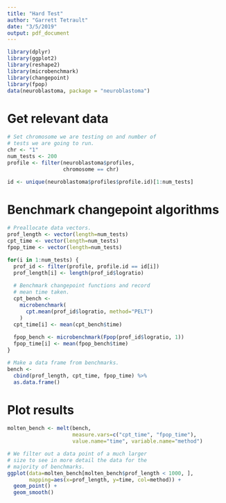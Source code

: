 ```yaml
---
title: "Hard Test"
author: "Garrett Tetrault"
date: "3/5/2019"
output: pdf_document
---
```


```r
library(dplyr)
library(ggplot2)
library(reshape2)
library(microbenchmark)
library(changepoint)
library(fpop)
data(neuroblastoma, package = "neuroblastoma")
```

# Get relevant data
```r
# Set chromosome we are testing on and number of 
# tests we are going to run.
chr <- "1"
num_tests <- 200
profile <- filter(neuroblastoma$profiles, 
                  chromosome == chr)

id <- unique(neuroblastoma$profiles$profile.id)[1:num_tests]
```

# Benchmark changepoint algorithms
```r
# Preallocate data vectors.
prof_length <- vector(length=num_tests)
cpt_time <- vector(length=num_tests)
fpop_time <- vector(length=num_tests)

for(i in 1:num_tests) {
  prof_id <- filter(profile, profile.id == id[i])
  prof_length[i] <- length(prof_id$logratio)
  
  # Benchmark changepoint functions and record
  # mean time taken.
  cpt_bench <- 
    microbenchmark(
      cpt.mean(prof_id$logratio, method="PELT")
    )
  cpt_time[i] <- mean(cpt_bench$time)
    
  fpop_bench <- microbenchmark(Fpop(prof_id$logratio, 1))
  fpop_time[i] <- mean(fpop_bench$time)
}

# Make a data frame from benchmarks.
bench <- 
  cbind(prof_length, cpt_time, fpop_time) %>%
  as.data.frame()
```

# Plot results
```r
molten_bench <- melt(bench, 
                     measure.vars=c("cpt_time", "fpop_time"), 
                     value.name="time", variable.name="method")

# We filter out a data point of a much larger 
# size to see in more detail the data for the 
# majority of benchmarks.
ggplot(data=molten_bench[molten_bench$prof_length < 1000, ],
       mapping=aes(x=prof_length, y=time, col=method)) + 
  geom_point() + 
  geom_smooth()
```
